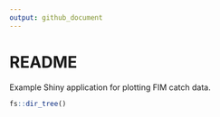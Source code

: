 ```yaml
---
output: github_document
---
```


# README

Example Shiny application for plotting FIM catch data.

```r
fs::dir_tree()
```

